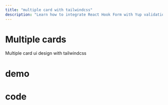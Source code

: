 ```yaml
---
title: "multiple card with tailwindcss"
description: "Learn how to integrate React Hook Form with Yup validation in a practical product entry form example."
---
```


# Multiple cards 
Multiple card ui design with tailwindcss

# demo

<DemoPreview name="card-multiple-raw" height="900px" />

# code 

<CodeGroup>
    <CodeBlock
      language="typescript" 
      title="MultiRawMultiple.tsx"
      maxHeight={200}
      content_file_path="/code/cards/multiple-raw-card.txt"
      showLineNumbers
    />
    <CodeBlock
      language="typescript" 
      title="HowImplement.tsx"
      maxHeight={200}
      content_file_path="/code/cards/multiple-raw-card-how.txt"
      showLineNumbers
    />
</CodeGroup>
